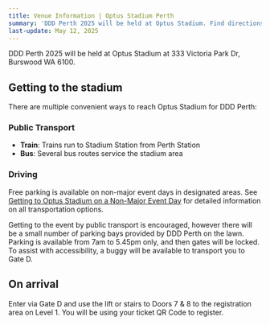 ```yaml
---
title: Venue Information | Optus Stadium Perth
summary: 'DDD Perth 2025 will be held at Optus Stadium. Find directions, parking information, public transport options, and arrival instructions for the conference venue.'
last-update: May 12, 2025
---
```


DDD Perth 2025 will be held at Optus Stadium at 333 Victoria Park Dr, Burswood WA 6100.

## Getting to the stadium

There are multiple convenient ways to reach Optus Stadium for DDD Perth:

### Public Transport

- **Train**: Trains run to Stadium Station from Perth Station
- **Bus**: Several bus routes service the stadium area

### Driving

Free parking is available on non-major event days in designated areas. See [Getting to Optus Stadium on a Non-Major Event Day](https://optusstadium.com.au/getting-here/non-major-event-days) for detailed information on all transportation options.

Getting to the event by public transport is encouraged, however there will be a small number of parking bays provided by DDD Perth on the lawn. Parking is available from 7am to 5.45pm only, and then gates will be locked. To assist with accessibility, a buggy will be available to transport you to Gate D.

## On arrival

Enter via Gate D and use the lift or stairs to Doors 7 & 8 to the registration area on Level 1. You will be using your ticket QR Code to register.
